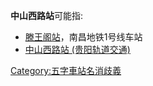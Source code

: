 '''中山西路站'''可能指:
*[[滕王阁站|滕王阁站]]，南昌地铁1号线车站
*[[中山西路站_(贵阳轨道交通)|中山西路站 (贵阳轨道交通)]]

{{disamb}}
[[Category:五字車站名消歧義|Category:五字車站名消歧義]]